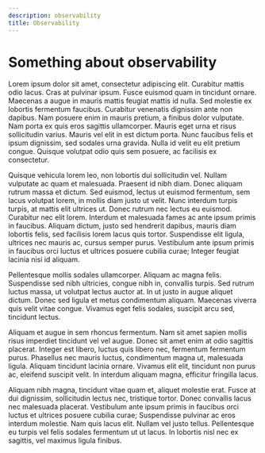 ```yaml
---
description: observability
title: Observability
---
```


# Something about observability

Lorem ipsum dolor sit amet, consectetur adipiscing elit. Curabitur mattis odio lacus. Cras at pulvinar ipsum. Fusce euismod quam in tincidunt ornare. Maecenas a augue in mauris mattis feugiat mattis id nulla. Sed molestie ex lobortis fermentum faucibus. Curabitur venenatis dignissim ante non dapibus. Nam posuere enim in mauris pretium, a finibus dolor vulputate. Nam porta ex quis eros sagittis ullamcorper. Mauris eget urna et risus sollicitudin varius. Mauris vel elit in est dictum porta. Nunc faucibus felis et ipsum dignissim, sed sodales urna gravida. Nulla id velit eu elit pretium congue. Quisque volutpat odio quis sem posuere, ac facilisis ex consectetur.

Quisque vehicula lorem leo, non lobortis dui sollicitudin vel. Nullam vulputate ac quam et malesuada. Praesent id nibh diam. Donec aliquam rutrum massa et dictum. Sed euismod, lectus ut euismod fermentum, sem lacus volutpat lorem, in mollis diam justo ut velit. Nunc interdum turpis turpis, at mattis elit ultrices ut. Donec rutrum nec lectus eu euismod. Curabitur nec elit lorem. Interdum et malesuada fames ac ante ipsum primis in faucibus. Aliquam dictum, justo sed hendrerit dapibus, mauris diam lobortis felis, sed facilisis lorem lacus quis tortor. Suspendisse elit ligula, ultrices nec mauris ac, cursus semper purus. Vestibulum ante ipsum primis in faucibus orci luctus et ultrices posuere cubilia curae; Integer feugiat lacinia nisi id aliquam.

Pellentesque mollis sodales ullamcorper. Aliquam ac magna felis. Suspendisse sed nibh ultricies, congue nibh in, convallis turpis. Sed rutrum luctus massa, ut volutpat lectus auctor at. In ut justo in augue aliquet dictum. Donec sed ligula et metus condimentum aliquam. Maecenas viverra quis velit vitae congue. Vivamus eget felis sodales, suscipit arcu sed, tincidunt lectus.

Aliquam et augue in sem rhoncus fermentum. Nam sit amet sapien mollis risus imperdiet tincidunt vel vel augue. Donec sit amet enim at odio sagittis placerat. Integer est libero, luctus quis libero nec, fermentum fermentum purus. Phasellus nec mauris luctus, condimentum magna ut, malesuada ligula. Aliquam tincidunt lacinia ornare. Vivamus elit elit, tincidunt non purus ac, eleifend suscipit velit. In interdum aliquam magna, efficitur fringilla lacus.

Aliquam nibh magna, tincidunt vitae quam et, aliquet molestie erat. Fusce at dui dignissim, sollicitudin lectus nec, tristique tortor. Donec convallis lacus nec malesuada placerat. Vestibulum ante ipsum primis in faucibus orci luctus et ultrices posuere cubilia curae; Suspendisse pulvinar ac eros interdum molestie. Nam quis lacus elit. Nullam vel justo tellus. Pellentesque eu turpis vel felis sodales fermentum ut ut lacus. In lobortis nisl nec ex sagittis, vel maximus ligula finibus.

